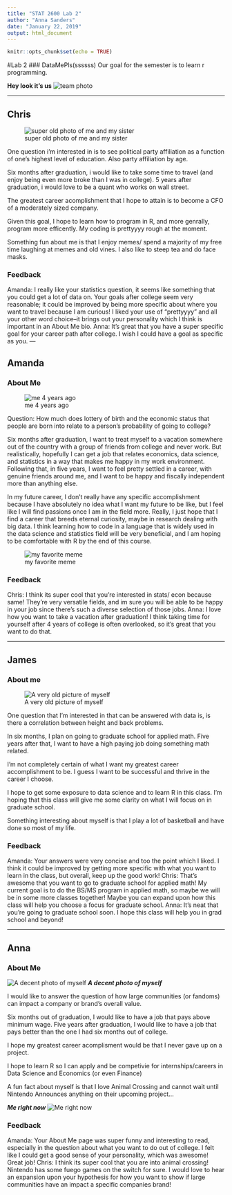 ```yaml
---
title: "STAT 2600 Lab 2"
author: "Anna Sanders"
date: "January 22, 2019"
output: html_document
---
```


```r
knitr::opts_chunk$set(echo = TRUE)
```

#Lab 2
### DataMePls(ssssss)
Our goal for the semester is to learn r programming.

__Hey look it's us__
![team photo](Picture/squad.jpg)

---

## Chris
![super old photo of me and my sister](https://scontent-ort2-2.xx.fbcdn.net/v/t1.0-9/12112295_10101361245575172_7827597153382578565_n.jpg?_nc_cat=102&_nc_ht=scontent-ort2-2.xx&oh=408cdc391e2b2d12227f09ee84fbc596&oe=5CC2496C)

One question i'm interested in is to see political party affiliation as a function of one's highest level of education. Also party affiliation by age.

Six months after graduation, i would like to take some time to travel (and enjoy being even more broke than I was in college). 5 years after graduation, i would love to be a quant who works on wall street. 

The greatest career acomplishment that I hope to attain is to become a CFO of a moderately sized company. 

Given this goal, I hope to learn how to program in R, and more genrally, program more efficently. My coding is prettyyyy rough at the moment. 

Something fun about me is that I enjoy memes/ spend a majority of my free time laughing at memes and old vines. I also like to steep tea and do face masks. 

### Feedback
Amanda: I really like your statistics question, it seems like something that you could get a lot of data on. Your goals after college seem very reasonable; it could be improved 
                by being more specific about where you want to travel because I am curious! I liked your use of "prettyyyy" and all your other word choice--it brings out
                your personality which I think is important in an About Me bio.
Anna: It's great that you have a super specific goal for your career path after college. I wish I could have a goal as specific as you.
---

## Amanda
### About Me

![me 4 years ago](https://scontent-ort2-2.xx.fbcdn.net/v/t1.0-9/13494758_902519519892798_1748535062047686485_n.jpg?_nc_cat=109&_nc_ht=scontent-ort2-2.xx&oh=f0c839e233004b5366dd36c3267ce6df&oe=5CBFE6DB)

Question: How much does lottery of birth and the economic status that people are born into relate to a person's probability of going to college?

Six months after graduation, I want to treat myself to a vacation somewhere out of the country with a group of friends from college and never work. 
But realistically, hopefully I can get a job that relates economics, data science, and statistics in a way that makes me happy in my work environment. 
Following that, in five years, I want to feel pretty settled in a career, with genuine friends around me, and I want to be happy and fiscally independent more than anything else.

In my future career, I don't really have any specific accomplishment because I have absolutely no idea what I want my future to be like, but I feel like I will find passions once I am in the field more. 
Really, I just hope that I find a career that breeds eternal curiosity, maybe in research dealing with big data. I think learning how to code in a language that is widely used in the data science and statistics field will be very beneficial, and I am hoping to be comfortable with R by the end of this course. 

![my favorite meme](https://i.pinimg.com/236x/3f/94/28/3f9428dd23609d79b635c5542a71fe28.jpg)

### Feedback
Chris: I think its super cool that you're interested in stats/ econ because same! They're very versatile fields, and im sure you will be able to be happy in your job since there's such a diverse selection of those jobs.
Anna: I love how you want to take a vacation after graduation! I think taking time for yourself after 4 years of college is often overlooked, so it's great that you want to do that.


---

## James
### About me
![A very old picture of myself](https://scontent-ort2-2.xx.fbcdn.net/v/t1.0-9/994000_488734011222322_102261500_n.jpg?_nc_cat=109&_nc_ht=scontent-ort2-2.xx&oh=562b3863155bd4737aab4eb295a16798&oe=5CF4C0C2)

One question that I'm interested in that can be answered with data is, is there a correlation between height and back problems. 

In six months, I plan on going to graduate school for applied math. Five years after that, I want to have a high paying job doing something math related. 

I'm not completely certain of what I want my greatest career accomplishment to be. I guess I want to be successful and thrive in the career I choose. 

I hope to get some exposure to data science and to learn R in this class. I'm hoping that this class will give me some clarity on what I will focus on in graduate school. 

Something interesting about myself is that I play a lot of basketball and have done so most of my life. 

### Feedback
Amanda: Your answers were very concise and too the point which I liked. I think it could be improved by getting more specific with what you want to learn 
                in the class, but overall, keep up the good work!
Chris: That's awesome that you want to go to graduate school for applied math! My current goal is to do the BS/MS program in applied math, so maybe we will be in some more classes together! Maybe you can expand upon how this class will help you choose a focus for graduate school. 
Anna: It's neat that you're going to graduate school soon. I hope this class will help you in grad school and beyond!


---

## Anna
### About Me
![A decent photo of myself](https://scontent-ort2-2.xx.fbcdn.net/v/t31.0-8/20543582_1451098261626153_5115894972998174498_o.jpg?_nc_cat=102&_nc_ht=scontent-ort2-2.xx&oh=8b77befaaf424e55cedf8bd1a362ccc0&oe=5CCB0068)
___A decent photo of myself___

I would like to answer the question of how large communities (or fandoms) can impact a company or brand's overall value.

Six months out of graduation, I would like to have a job that pays above minimum wage. Five years after graduation, I would like to have a job that pays better than the one I had six months out of college.

I hope my greatest career acomplisment would be that I never gave up on a project.

I hope to learn R so I can apply and be competivie for internships/careers in Data Science and Economics (or even Finance)

A fun fact about myself is that I love Animal Crossing and cannot wait until Nintendo Announces anything on their upcoming project...

___Me right now___
![Me right now](https://i.kinja-img.com/gawker-media/image/upload/s--Nrzh5cpt--/c_scale,f_auto,fl_progressive,q_80,w_800/w4cdsyzwdqzjn59w1bzg.png)

### Feedback
Amanda: Your About Me page was super funny and interesting to read, especially in the question about what you want to do out of college. I felt like
                I could get a good sense of your personality, which was awesome! Great job!
Chris: I think its super cool that you are into animal crossing! Nintendo has some fuego games on the switch for sure. I would love to hear an expansion upon your hypothesis for how you want to show if large communities have an impact a specific companies brand!